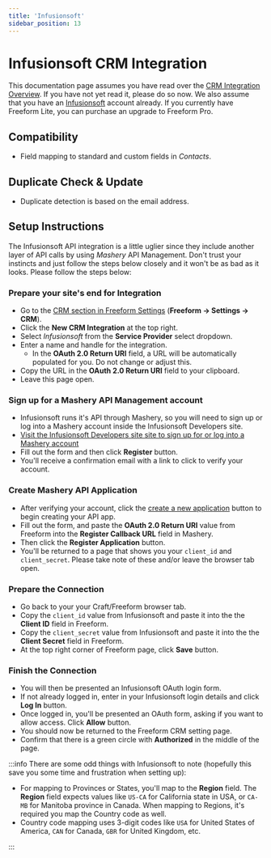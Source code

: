 ```yaml
---
title: 'Infusionsoft'
sidebar_position: 13
---
```



# Infusionsoft CRM Integration<Badge type="pro" text="Pro" /><Badge type="feature" text="3.1.0+" />

This documentation page assumes you have read over the [CRM Integration Overview](./index.mdx#crm). If you have not yet read it, please do so now. We also assume that you have an [Infusionsoft](https://keap.com/infusionsoft) account already. If you currently have Freeform Lite, you can purchase an upgrade to Freeform Pro.

## Compatibility

- Field mapping to standard and custom fields in _Contacts_.

## Duplicate Check & Update

- Duplicate detection is based on the email address.

## Setup Instructions

The Infusionsoft API integration is a little uglier since they include another layer of API calls by using _Mashery_ API Management. Don't trust your instincts and just follow the steps below closely and it won't be as bad as it looks. Please follow the steps below:

<VerticalStepWrapper>

<StepMarkdown>

### Prepare your site's end for Integration

- Go to the [CRM section in Freeform Settings](../configuration/settings/#crm) (**Freeform → Settings → CRM**).
- Click the **New CRM Integration** at the top right.
- Select _Infusionsoft_ from the **Service Provider** select dropdown.
- Enter a name and handle for the integration.
  - In the **OAuth 2.0 Return URI** field, a URL will be automatically populated for you. Do not change or adjust this.
- Copy the URL in the **OAuth 2.0 Return URI** field to your clipboard.
- Leave this page open.

</StepMarkdown>

<StepMarkdown>

### Sign up for a Mashery API Management account

- Infusionsoft runs it's API through Mashery, so you will need to sign up or log into a Mashery account inside the Infusionsoft Developers site.
- [Visit the Infusionsoft Developers site site to sign up for or log into a Mashery account](https://keys.developer.infusionsoft.com/apps/myapps)
- Fill out the form and then click **Register** button.
- You'll receive a confirmation email with a link to click to verify your account.

</StepMarkdown>

<StepMarkdown>

### Create Mashery API Application

- After verifying your account, click the [create a new application](https://keys.developer.infusionsoft.com/apps/register) button to begin creating your API app.
- Fill out the form, and paste the **OAuth 2.0 Return URI** value from Freeform into the **Register Callback URL** field in Mashery.
- Then click the **Register Application** button.
- You'll be returned to a page that shows you your `client_id` and `client_secret`. Please take note of these and/or leave the browser tab open.

</StepMarkdown>

<StepMarkdown>

### Prepare the Connection

- Go back to your your Craft/Freeform browser tab.
- Copy the `client_id` value from Infusionsoft and paste it into the the **Client ID** field in Freeform.
- Copy the `client_secret` value from Infusionsoft and paste it into the the **Client Secret** field in Freeform.
- At the top right corner of Freeform page, click **Save** button.

</StepMarkdown>

<StepMarkdown>

### Finish the Connection

- You will then be presented an Infusionsoft OAuth login form.
- If not already logged in, enter in your Infusionsoft login details and click **Log In** button.
- Once logged in, you'll be presented an OAuth form, asking if you want to allow access. Click **Allow** button.
- You should now be returned to the Freeform CRM setting page.
- Confirm that there is a green circle with **Authorized** in the middle of the page.

</StepMarkdown>

</VerticalStepWrapper>

:::info
There are some odd things with Infusionsoft to note (hopefully this save you some time and frustration when setting up):

- For mapping to Provinces or States, you'll map to the **Region** field. The **Region** field expects values like `US-CA` for California state in USA, or `CA-MB` for Manitoba province in Canada. When mapping to Regions, it's required you map the Country code as well.
- Country code mapping uses 3-digit codes like `USA` for United States of America, `CAN` for Canada, `GBR` for United Kingdom, etc.

:::
